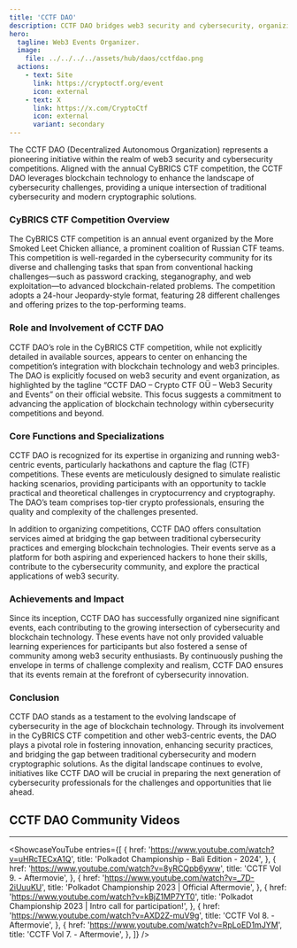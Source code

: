 ```yaml
---
title: 'CCTF DAO'
description: CCTF DAO bridges web3 security and cybersecurity, organizing advanced blockchain competitions and events for top crypto professionals.
hero:
  tagline: Web3 Events Organizer.
  image: 
    file: ../../../../assets/hub/daos/cctfdao.png
  actions:
    - text: Site
      link: https://cryptoctf.org/event
      icon: external
    - text: X
      link: https://x.com/CryptoCtf 
      icon: external
      variant: secondary
---
```



The CCTF DAO (Decentralized Autonomous Organization) represents a pioneering initiative within the realm of web3 security and cybersecurity competitions. Aligned with the annual CyBRICS CTF competition, the CCTF DAO leverages blockchain technology to enhance the landscape of cybersecurity challenges, providing a unique intersection of traditional cybersecurity and modern cryptographic solutions.

### CyBRICS CTF Competition Overview
The CyBRICS CTF competition is an annual event organized by the More Smoked Leet Chicken alliance, a prominent coalition of Russian CTF teams. This competition is well-regarded in the cybersecurity community for its diverse and challenging tasks that span from conventional hacking challenges—such as password cracking, steganography, and web exploitation—to advanced blockchain-related problems. The competition adopts a 24-hour Jeopardy-style format, featuring 28 different challenges and offering prizes to the top-performing teams.

### Role and Involvement of CCTF DAO
CCTF DAO’s role in the CyBRICS CTF competition, while not explicitly detailed in available sources, appears to center on enhancing the competition’s integration with blockchain technology and web3 principles. The DAO is explicitly focused on web3 security and event organization, as highlighted by the tagline “CCTF DAO – Crypto CTF OÜ – Web3 Security and Events” on their official website. This focus suggests a commitment to advancing the application of blockchain technology within cybersecurity competitions and beyond.

### Core Functions and Specializations
CCTF DAO is recognized for its expertise in organizing and running web3-centric events, particularly hackathons and capture the flag (CTF) competitions. These events are meticulously designed to simulate realistic hacking scenarios, providing participants with an opportunity to tackle practical and theoretical challenges in cryptocurrency and cryptography. The DAO’s team comprises top-tier crypto professionals, ensuring the quality and complexity of the challenges presented.

In addition to organizing competitions, CCTF DAO offers consultation services aimed at bridging the gap between traditional cybersecurity practices and emerging blockchain technologies. Their events serve as a platform for both aspiring and experienced hackers to hone their skills, contribute to the cybersecurity community, and explore the practical applications of web3 security.

### Achievements and Impact
Since its inception, CCTF DAO has successfully organized nine significant events, each contributing to the growing intersection of cybersecurity and blockchain technology. These events have not only provided valuable learning experiences for participants but also fostered a sense of community among web3 security enthusiasts. By continuously pushing the envelope in terms of challenge complexity and realism, CCTF DAO ensures that its events remain at the forefront of cybersecurity innovation.

### Conclusion
CCTF DAO stands as a testament to the evolving landscape of cybersecurity in the age of blockchain technology. Through its involvement in the CyBRICS CTF competition and other web3-centric events, the DAO plays a pivotal role in fostering innovation, enhancing security practices, and bridging the gap between traditional cybersecurity and modern cryptographic solutions. As the digital landscape continues to evolve, initiatives like CCTF DAO will be crucial in preparing the next generation of cybersecurity professionals for the challenges and opportunities that lie ahead.

## CCTF DAO Community Videos
------------
<ShowcaseYouTube
  entries={[
      {
      href: 'https://www.youtube.com/watch?v=uHRcTECxA1Q',
      title: 'Polkadot Championship - Bali Edition - 2024',
          },
              {
      href: 'https://www.youtube.com/watch?v=8yRCQpb6yww',
      title: 'CCTF Vol 9. - Aftermovie',
          },
                        {
      href: 'https://www.youtube.com/watch?v=_7D-2iUuuKU',
      title: 'Polkadot Championship 2023 | Official Aftermovie',
          },
                        {
      href: 'https://www.youtube.com/watch?v=kBjZ1MP7YT0',
      title: 'Polkadot Championship 2023 | Intro call for participation!',
          },
                        {
      href: 'https://www.youtube.com/watch?v=AXD2Z-muV9g',
      title: 'CCTF Vol 8. - Aftermovie',
          },
                        {
      href: 'https://www.youtube.com/watch?v=RpLoED1mJYM',
      title: 'CCTF Vol 7. - Aftermovie',
          },
  ]} />